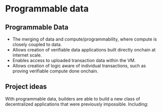 
# Programmable data

## Programmable Data

- The merging of data and compute/programmability, where compute is closely coupled to data.
- Allows creation of verifiable data applications built directly onchain at internet scale.
- Enables access to uploaded transaction data within the VM.
- Allows creation of logic aware of individual transactions, such as proving verifiable compute done onchain.

## Project ideas

With programmable data, builders are able to build a new class of decentralized applications that were previously impossible. Including:

<ProjectIdeasBento />
